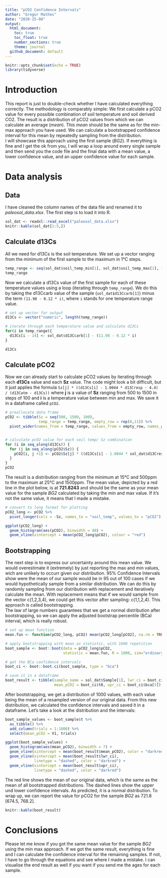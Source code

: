 ```yaml
---
title: "pCO2 Confidence Intervals"
author: "Gregor Mathes"
date: "2020-25-08"
output:
  html_document: 
    toc: true
    toc_float: true
    number_sections: true  
    theme: journal
  github_document: default
---
```


```r
knitr::opts_chunk$set(echo = TRUE)
library(tidyverse)
```

# Introduction

This report is just to double-check whether I have calculated everything correctly. The methodology is comparably simple: We first calculate a pCO2 value for every possible combination of soil temperature and soil derived CO2. The result is a distribution of pCO2 values from which we can calculate an average (*mean*). This *mean* should be the same as for the min-max approach you have used. We can calculate a bootstrapped confidence interval for this mean by repeatedly sampling from the distribution.  
I will showcase this approach using the first sample (*BG2*). If everything is fine and I get the ok from you, I will wrap a loop around every single sample and then send you the code file and the final data with a mean value, a lower confidence value, and an upper confidence value for each sample.
  
# Data analysis

## Data

I have cleaned the column names of the data file and renamed it to *paleosol_data.xlsx*. The first step is to load it into R. 
```r
sol_dat <- readxl::read_excel("paleosol_data.xlsx")
knitr::kable(sol_dat[1:5,])
```

## Calculate d13Cs

All we need for d13Cs is the soil temperature. We set up a vector ranging from the minimum of the first sample to the maximum in 1°C steps. 

```r
temp_range <- seq(sol_dat$soil_temp_min[1], sol_dat$soil_temp_max[1], 1)
temp_range
```
Now we calculate a d13Cs value of the first sample for each of these temperature values using a loop (iterating through `temp_range`). We do this by taking the d13Ccarb value of the sample (`sol_dat$d13Ccarb[1]`) minus the term `(11.98 - 0.12 * i)`, where `i` stands for one temperature range value. 

```r
# set up vector for output
d13Cs <- vector("numeric", length(temp_range))

# iterate through each temperature value and calculate d13Cs
for(i in temp_range){
  d13Cs[i - 14] <- sol_dat$d13Ccarb[1] - (11.98 - 0.12 * i)
}

d13Cs
```

## Calculate pCO2

Now we can already start to calculate pCO2 values by iterating through each **d13Cs** value and each **Sz** value. The code might look a bit difficult, but it just applies the formula `Sz[j] * ((d13Cs[i] - 1.0044 * d13Cresp - 4.4) / (d13Catm - d13Cs))` where **j** is a value of **Sz** ranging from 500 to 1500 in steps of 100 and **i** is a temperature value between min and max. We save it in a dataframe called `pCO2`. 

```r
# preallocate data frame
pCO2 <- tibble(Sz = seq(500, 1500, 100), 
               temp_range = temp_range, empty_row = rep(0,11)) %>% 
  pivot_wider(names_from = temp_range, values_from = empty_row, names_prefix = "temp_")


# calculate pcO2 value for each soil temp/ Sz combination
for (i in seq_along(d13Cs)) {
  for (j in seq_along(pCO2$Sz)) {
    pCO2[i, j +1] <- pCO2$Sz[j] * ((d13Cs[i] - 1.0044 * sol_dat$d13Cresp[1] - 4.4) / (sol_dat$d13Catm[1] - d13Cs[i]))
  }
}
pCO2
```

The result is a distribution ranging from the minimum at 15°C and 500ppm to the maximum at 25°C and 1500ppm. The mean value, depicted by a red line in the plot below, is at **721.8243** and should be the same as your mean value for the sample *BG2* calculated by taking the min and max value. If it's not the same value, it means that I made a mistake. 

```r
# convert to long format for plotting
pCO2_long <- pCO2 %>% 
  pivot_longer(cols = -Sz, names_to = "soil_temp", values_to = "pCO2")

ggplot(pCO2_long) +
  geom_histogram(aes(pCO2), binwidth = 40) +
  geom_vline(xintercept = mean(pCO2_long$pCO2), colour = "red")
```

## Bootstrapping 

The next step is to express our uncertainty around this mean value. We would overestimate it (extremely) by just reporting the max and min values, wich are unlikely to occurr given our distribution. 95% Confidence Intervals show were the mean of our sample would be in 95 out of 100 cases if we would hypothetically sample from a similar distribution. We can do this by randomly sampling from our distribution with replacement and iteratively calculate the mean. With replacement means that if we would sample from the vector c(1,2,3,4), we could get this vector after sampling: c(1,1,2,4). This approach is called bootstrapping.  
The law of large numbers guarantees that we get a normal distribution after bootstrapping, so we can apply the adjusted bootstrap percentile (BCa) interval, which is really robust. 

```r
# set up mean function
mean.fun <- function(pCO2_long, pCO2) mean(pCO2_long[pCO2], na.rm = TRUE)

# apply bootstrapping with mean as statistic, with 1000 repetition
boot_sample <- boot::boot(data = pCO2_long$pCO2,
                          statistic = mean.fun, R = 1000, sim="ordinary")

# get the BCa confidence intervals
boot_ci <- boot::boot.ci(boot_sample, type = "bca")

# save it in a dataframe
boot_result <- tibble(sample_name = sol_dat$Sample[1], lwr_ci = boot_ci$bca[4],
                      mean_pCO2 = boot_ci$t0, upr_ci = boot_ci$bca[5])
```

After bootstrapping, we get a distribution of 1000 values, with each value being the mean of a resampled version of our original data. From this new distribution, we calculated the confidence intervals and saved it in a dataframe. Let's take a look at the distribution and the intervals: 

```r
boot_sample_values <- boot_sample$t %>% 
  as_tibble() %>% 
  add_column(trials = 1:1000) %>% 
  select(mean_pCO2 = V1, trials)

ggplot(boot_sample_values) +
  geom_histogram(aes(mean_pCO2), binwidth = 7) +
  geom_vline(xintercept = mean(boot_result$mean_pCO2), color = "darkred") +
  geom_vline(xintercept = mean(boot_result$lwr_ci), 
             linetype = "dashed", color = "darkred") +
  geom_vline(xintercept = mean(boot_result$upr_ci), 
             linetype = "dashed", color = "darkred")
```

The red line shows the mean of our original data, which is the same as the mean of all bootstrapped distributions. The dashed lines show the upper und lower confidence intervals. As predicted, it is a normal distribution. To wrap up, we can report the value for pCO2 for the sample *BG2* as 721.8 [674.5, 768.2]. 

```r
knitr::kable(boot_result)
```


# Conclusions

Please let me know if you got the same mean value for the sample *BG2* using the min max approach. If we got the same result, everything is fine and I can calculate the confidence interval for the remaining samples. If not, I have to go through the equations and see where I made a mistake. I can visualise the end result as well if you want if you send me the ages for each sample. 